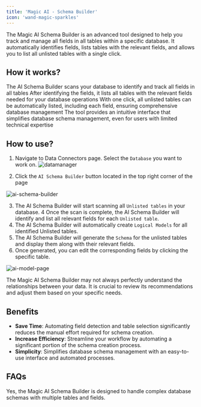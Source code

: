```yaml
---
title: 'Magic AI - Schema Builder'
icon: 'wand-magic-sparkles'
--- 
```


The Magic AI Schema Builder is an advanced tool designed to help you track and manage all fields in all tables within a specific database. It automatically identifies fields, lists tables with the relevant fields, and allows you to list all unlisted tables with a single click.

## How it works?

<Steps>
  <Step title="Field Tracking">
  The AI Schema Builder scans your database to identify and track all fields in all tables
  </Step>
  <Step title="Table Listing">
    After identifying the fields, it lists all tables with the relevant fields needed for your database operations
  </Step>
  <Step title="Automated Table Listing">
  With one click, all unlisted tables can be automatically listed, including each field, ensuring comprehensive database management
  </Step>
  <Step title="User-Friendly Interface">
  The tool provides an intuitive interface that simplifies database schema management, even for users with limited technical expertise
  </Step>

</Steps>

## How to use?

1. Navigate to Data Connectors page. Select the `Database` you want to work on.
![datamanager](/assets/images/datamanager.png)

2. Click the `AI Schema Builder` button located in the top right corner of the page

![ai-schema-builder](/assets/images/ai-schema-builder.png)

3. The AI Schema Builder will start scanning all `Unlisted tables` in your database.
4 Once the scan is complete, the AI Schema Builder will identify and list all relevant fields for each `Unlisted table`.
5. The AI Schema Builder will automatically create `Logical Models` for all identified Unlisted tables.
6. The AI Schema Builder will generate the `Schema` for the unlisted tables and display them along with their relevant fields.
7. Once generated, you can edit the corresponding fields by clicking the specific table.

![ai-model-page](/assets/images/ai-model-page.png)

<Tip>
The Magic AI Schema Builder may not always perfectly understand the relationships between your data. 
It is crucial to review its recommendations and adjust them based on your specific needs.
</Tip>

## Benefits

- **Save Time**: Automating field detection and table selection significantly reduces the manual effort required for schema creation.
- **Increase Efficiency**: Streamline your workflow by automating a significant portion of the schema creation process.
- **Simplicity**: Simplifies database schema management with an easy-to-use interface and automated processes.

## FAQs

<Accordion title="Can the Magic AI Schema Builder handle complex database schemas?">
Yes, the Magic AI Schema Builder is designed to handle complex database schemas with multiple tables and fields.
</Accordion>
